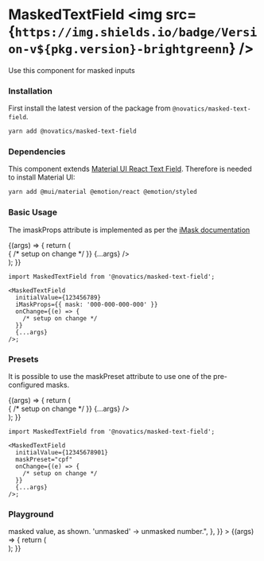 
<Meta title="Masked Textfield" component={MaskedTextField} />

# MaskedTextField <img src={`https://img.shields.io/badge/Version-v${pkg.version}-brightgreenn`} />

Use this component for masked inputs

### Installation

First install the latest version of the package from `@novatics/masked-text-field`.

```bash
yarn add @novatics/masked-text-field
```

### Dependencies

This component extends [Material UI React Text Field](https://mui.com/material-ui/react-text-field). Therefore is needed to install Material UI:

```bash
yarn add @mui/material @emotion/react @emotion/styled
```

### Basic Usage

The imaskProps attribute is implemented as per the [iMask documentation](https://imask.js.org/guide.html#masked-base)

<Canvas>
  <Story name="Basic Usage">
    {(args) => {
      return (
        <div style={{ display: 'flex', flexDirection: 'row' }}>
          <MaskedTextField
            initialValue={123456789}
            iMaskProps={{ mask: '000-000-000-000' }}
            onChange={(e) => {
              /* setup on change */
            }}
            {...args}
          />
        </div>
      );
    }}
  </Story>
</Canvas>

```tsx
import MaskedTextField from '@novatics/masked-text-field';

<MaskedTextField
  initialValue={123456789}
  iMaskProps={{ mask: '000-000-000-000' }}
  onChange={(e) => {
    /* setup on change */
  }}
  {...args}
/>;
```

### Presets

It is possible to use the maskPreset attribute to use one of the pre-configured masks.

<Canvas>
  <Story name="Presets">
    {(args) => {
      return (
        <div style={{ display: 'flex', flexDirection: 'row' }}>
          <MaskedTextField
            initialValue={12345678901}
            maskPreset="cpf"
            onChange={(e) => {
              /* setup on change */
            }}
            {...args}
          />
        </div>
      );
    }}
  </Story>
</Canvas>

```tsx
import MaskedTextField from '@novatics/masked-text-field';

<MaskedTextField
  initialValue={12345678901}
  maskPreset="cpf"
  onChange={(e) => {
    /* setup on change */
  }}
  {...args}
/>;
```

### Playground

<Canvas>
  <Story
    name="Playground"
    argTypes={{
      onChange: { description: "Input's onChange method." },
      initialValue: { description: "Input's initial value." },
      maskPreset: {
        description:
          'maskPreset has a higher priority than iMaskProps, this means that if the maskPreset is not null it will override iMaskProps',
      },
      outputFormat: {
        description:
          "Format type returned on onChange Method. 'masked' -> masked value, as shown. 'unmasked' -> unmasked number.",
      },
    }}
  >
    {(args) => {
      return (
        <div style={{ display: 'flex', flexDirection: 'row' }}>
          <MaskedTextField {...args} />
        </div>
      );
    }}
  </Story>
</Canvas>

<ArgsTable story="Playground" />
